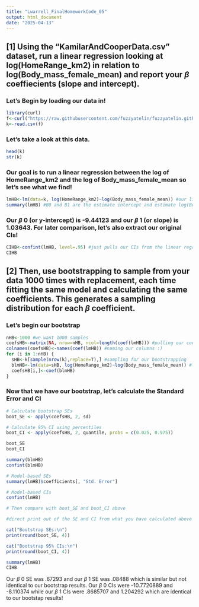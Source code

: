 ```yaml
---
title: "Lwarrell_FinalHomeworkCode_05"
output: html_document
date: "2025-04-13"
---
```


## [1] Using the “KamilarAndCooperData.csv” dataset, run a linear regression looking at log(HomeRange_km2) in relation to log(Body_mass_female_mean) and report your $\beta$ coeffiecients (slope and intercept).

### Let's Begin by loading our data in!

```r
library(curl)
f<-curl("https://raw.githubusercontent.com/fuzzyatelin/fuzzyatelin.github.io/refs/heads/master/AN588_Spring25/KamilarAndCooperData.csv")
k<-read.csv(f)
```

### Let's take a look at this data.

```r
head(k)
str(k)
```

### Our goal is to run a linear regression between the log of HomeRange_km2 and the log of Body_mass_female_mean so let's see what we find!

```r
lmHB<-lm(data=k, log(HomeRange_km2)~log(Body_mass_female_mean)) #our linear regression equation
summary(lmHB) #B0 and B1 are the estimate intercept and estimate log(Body_mass_female_mean)
```

### **Our $\beta$ 0 (or y-intercept) is -9.44123 and our $\beta$ 1 (or slope) is 1.03643. For later comparison, let's also extract our original CIs!**


```r
CIHB<-confint(lmHB, level=.95) #just pulls our CIs from the linear regression
CIHB
```

## [2] Then, use bootstrapping to sample from your data 1000 times with replacement, each time fitting the same model and calculating the same coefficients. This generates a sampling distribution for each $\beta$ coefficient.

### Let's begin our bootstrap

```r
nHB<-1000 #we want 1000 samples
coefsHB<-matrix(NA, nrow=nHB, ncol=length(coef(lmHB))) #pulling our coefs into a matrix to make them easier to sort through later
colnames(coefsHB)<-names(coef(lmHB)) #naming our columns :)
for (i in 1:nHB) {
  sHB<-k[sample(nrow(k),replace=T),] #sampling for our bootstrapping
  blmHB<-lm(data=sHB, log(HomeRange_km2)~log(Body_mass_female_mean)) #linear regression for the bootsrap
  coefsHB[i,]<-coef(blmHB)
}
```

### Now that we have our bootstrap, let's calculate the Standard Error and CI

```r
# Calculate bootstrap SEs
boot_SE <- apply(coefsHB, 2, sd)

# Calculate 95% CI using percentiles
boot_CI <- apply(coefsHB, 2, quantile, probs = c(0.025, 0.975))

boot_SE
boot_CI
```

```r
summary(blmHB)
confint(blmHB)
```

```r
# Model-based SEs
summary(lmHB)$coefficients[, "Std. Error"]

# Model-based CIs
confint(lmHB)

# Then compare with boot_SE and boot_CI above
```

```r
#direct print out of the SE and CI from what you have calculated above 

cat("Bootstrap SEs:\n")
print(round(boot_SE, 4))

cat("Bootstrap 95% CIs:\n")
print(round(boot_CI, 4))
```

```r
summary(lmHB)
CIHB
```
Our $\beta$ 0 SE was .67293 and our $\beta$ 1 SE was .08488 which is similar but not identical to our bootstrap results. Our $\beta$ 0 CIs were -10.7720889 and -8.110374 while our $\beta$ 1 CIs were .8685707 and 1.204292 which are identical to our bootstap results!

